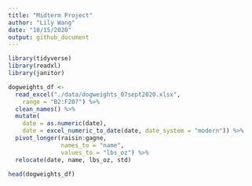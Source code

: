 ```yaml
---
title: "Midterm Project"
author: "Lily Wang"
date: "10/15/2020"
output: github_document
---
```


```r
library(tidyverse)
library(readxl)
library(janitor)
```

```r
dogweights_df <- 
  read_excel("./data/dogweights_07sept2020.xlsx",
    range = "B2:F207") %>% 
  clean_names() %>% 
  mutate(
    date = as.numeric(date),
    date = excel_numeric_to_date(date, date_system = "modern")) %>% 
  pivot_longer(raisin:gagne,
               names_to = "name",
               values_to = "lbs_oz") %>% 
  relocate(date, name, lbs_oz, std)

head(dogweights_df)
```

